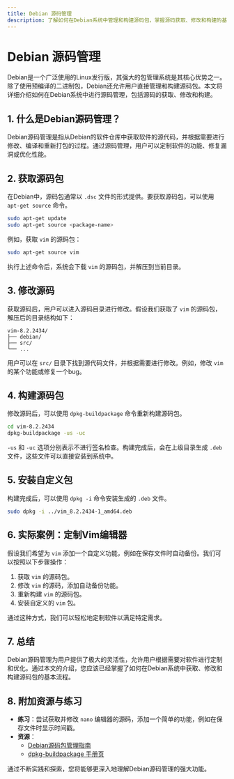 ```yaml
---
title: Debian 源码管理
description: 了解如何在Debian系统中管理和构建源码包，掌握源码获取、修改和构建的基本流程。
---
```


# Debian 源码管理

Debian是一个广泛使用的Linux发行版，其强大的包管理系统是其核心优势之一。除了使用预编译的二进制包，Debian还允许用户直接管理和构建源码包。本文将详细介绍如何在Debian系统中进行源码管理，包括源码的获取、修改和构建。

## 1. 什么是Debian源码管理？

Debian源码管理是指从Debian的软件仓库中获取软件的源代码，并根据需要进行修改、编译和重新打包的过程。通过源码管理，用户可以定制软件的功能、修复漏洞或优化性能。

## 2. 获取源码包

在Debian中，源码包通常以 `.dsc` 文件的形式提供。要获取源码包，可以使用 `apt-get source` 命令。

```bash
sudo apt-get update
sudo apt-get source <package-name>
```

例如，获取 `vim` 的源码包：

```bash
sudo apt-get source vim
```

执行上述命令后，系统会下载 `vim` 的源码包，并解压到当前目录。

## 3. 修改源码

获取源码后，用户可以进入源码目录进行修改。假设我们获取了 `vim` 的源码包，解压后的目录结构如下：

```
vim-8.2.2434/
├── debian/
├── src/
└── ...
```

用户可以在 `src/` 目录下找到源代码文件，并根据需要进行修改。例如，修改 `vim` 的某个功能或修复一个bug。

## 4. 构建源码包

修改源码后，可以使用 `dpkg-buildpackage` 命令重新构建源码包。

```bash
cd vim-8.2.2434
dpkg-buildpackage -us -uc
```

`-us` 和 `-uc` 选项分别表示不进行签名检查。构建完成后，会在上级目录生成 `.deb` 文件，这些文件可以直接安装到系统中。

## 5. 安装自定义包

构建完成后，可以使用 `dpkg -i` 命令安装生成的 `.deb` 文件。

```bash
sudo dpkg -i ../vim_8.2.2434-1_amd64.deb
```

## 6. 实际案例：定制Vim编辑器

假设我们希望为 `vim` 添加一个自定义功能，例如在保存文件时自动备份。我们可以按照以下步骤操作：

1. 获取 `vim` 的源码包。
2. 修改 `vim` 的源码，添加自动备份功能。
3. 重新构建 `vim` 的源码包。
4. 安装自定义的 `vim` 包。

通过这种方式，我们可以轻松地定制软件以满足特定需求。

## 7. 总结

Debian源码管理为用户提供了极大的灵活性，允许用户根据需要对软件进行定制和优化。通过本文的介绍，您应该已经掌握了如何在Debian系统中获取、修改和构建源码包的基本流程。

## 8. 附加资源与练习

- **练习**：尝试获取并修改 `nano` 编辑器的源码，添加一个简单的功能，例如在保存文件时显示时间戳。
- **资源**：
  - [Debian源码包管理指南](https://www.debian.org/doc/manuals/debian-faq/ch-pkg_basics.en.html)
  - [dpkg-buildpackage 手册页](https://manpages.debian.org/stretch/dpkg-dev/dpkg-buildpackage.1.en.html)

通过不断实践和探索，您将能够更深入地理解Debian源码管理的强大功能。